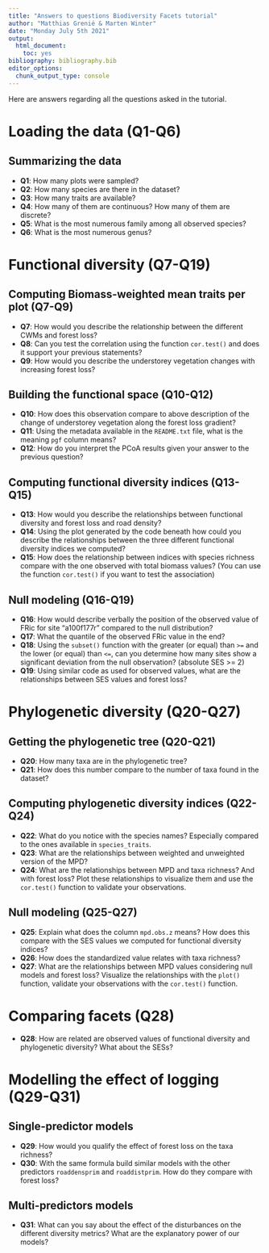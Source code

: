 ```yaml
---
title: "Answers to questions Biodiversity Facets tutorial"
author: "Matthias Grenié & Marten Winter"
date: "Monday July 5th 2021"
output:
  html_document:
    toc: yes
bibliography: bibliography.bib
editor_options:
  chunk_output_type: console
---
```


Here are answers regarding all the questions asked in the tutorial.

# Loading the data (**Q1**-**Q6**)

## Summarizing the data

* **Q1**: How many plots were sampled?
* **Q2**: How many species are there in the dataset?
* **Q3**: How many traits are available?
* **Q4**: How many of them are continuous? How many of them are discrete?
* **Q5**: What is the most numerous family among all observed species?
* **Q6**: What is the most numerous genus?


# Functional diversity (**Q7**-**Q19**)

## Computing Biomass-weighted mean traits per plot (**Q7**-**Q9**)

* **Q7**: How would you describe the relationship between the different CWMs and forest loss?
* **Q8**: Can you test the correlation using the function `cor.test()` and does it support your previous statements?
* **Q9**: How would you describe the understorey vegetation changes with increasing forest loss?

## Building the functional space (**Q10**-**Q12**)

* **Q10**: How does this observation compare to above description of the change of understorey vegetation along the forest loss gradient?
* **Q11**: Using the metadata available in the `README.txt` file, what is the meaning `pgf` column means?
* **Q12**: How do you interpret the PCoA results given your answer to the previous question?

## Computing functional diversity indices (**Q13**-**Q15**)

* **Q13**: How would you describe the relationships between functional diversity and forest loss and road density?
* **Q14**: Using the plot generated by the code beneath how could you describe the relationships between the three different functional diversity indices we computed?
* **Q15**: How does the relationship between indices with species richness compare with the one observed with total biomass values? (You can use the function `cor.test()` if you want to test the association)

## Null modeling (**Q16**-**Q19**)

* **Q16**: How would describe verbally the position of the observed value of FRic for site "a100f177r" compared to the null distribution?
* **Q17**: What the quantile of the observed FRic value in the end?
* **Q18**: Using the `subset()` function with the greater (or equal) than `>=` and the lower (or equal) than `<=`, can you determine how many sites show a significant deviation from the null observation? (absolute SES >= 2)
* **Q19**: Using similar code as used for observed values, what are the relationships between SES values and forest loss?

# Phylogenetic diversity (**Q20**-**Q27**)

## Getting the phylogenetic tree (**Q20**-**Q21**)

* **Q20**: How many taxa are in the phylogenetic tree?
* **Q21**: How does this number compare to the number of taxa found in the dataset?

## Computing phylogenetic diversity indices (**Q22**-**Q24**)

* **Q22**: What do you notice with the species names? Especially compared to the ones available in `species_traits`.
* **Q23**: What are the relationships between weighted and unweighted version of the MPD?
* **Q24**: What are the relationships between MPD and taxa richness? And with forest loss? Plot these relationships to visualize them and use the `cor.test()` function to validate your observations.

## Null modeling (**Q25**-**Q27**)

* **Q25**: Explain what does the column `mpd.obs.z` means? How does this compare with the SES values we computed for functional diversity indices?
* **Q26**: How does the standardized value relates with taxa richness?
* **Q27**: What are the relationships between MPD values considering null models and forest loss? Visualize the relationships with the `plot()` function, validate your observations with the `cor.test()` function.

# Comparing facets (**Q28**)

* **Q28**: How are related are observed values of functional diversity and phylogenetic diversity? What about the SESs?

# Modelling the effect of logging (**Q29**-**Q31**)

## Single-predictor models

* **Q29**: How would you qualify the effect of forest loss on the taxa richness?
* **Q30**: With the same formula build similar models with the other predictors `roaddensprim` and `roaddistprim`. How do they compare with forest loss?

## Multi-predictors models

* **Q31**: What can you say about the effect of the disturbances on the different diversity metrics? What are the explanatory power of our models?
